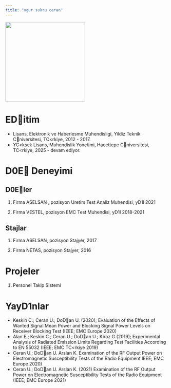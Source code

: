 ```yaml
---
title: "ugur sukru ceran"
---
```


![](images/be229806-37fd-4181-bc26-3e1c4e0b4f1a.jfif){fig-align="center" width="248"}

# EDitim

-   Lisans, Elektronik ve Haberlesme Muhendisligi, Yildiz Teknik Cniversitesi, TC\<rkiye, 2012 - 2017.
-   YC\<ksek Lisans, Muhendislik Yonetimi, Hacettepe Cniversitesi, TC\<rkiye, 2025 - devam ediyor.

# D0E Deneyimi

## D0Eler

1.  Firma ASELSAN , pozisyon Uretim Test Analiz Muhendisi, yD1l 2021

2.  Firma VESTEL, pozisyon EMC Test Muhendisi, yD1l 2018-2021

## Stajlar

1.  Firma ASELSAN, pozisyon Stajyer, 2017

2.  Firma NETAS, pozisyon Stajyer, 2016

# Projeler

1.  Personel Takip Sistemi

# YayD1nlar

-   Keskin C.; Ceran U.; DoDan U. (2020); Evaluation of the Effects of Wanted Signal Mean Power and Blocking Signal Power Levels on Receiver Blocking Test (IEEE; EMC Europe 2020)
-   Alan E.; Keskin C.; Ceran U.; DoDan U.; Kiraz G.(2019); Experimental Analysis of Radiated Emission Limits Regarding Test Facilities According to EN 55032 (IEEE; EMC TC\<rkiye 2019)
-   Ceran U.; DoDan U. Arslan K. Examination of the RF Output Power on Electromagnetic Susceptibility Tests of the Radio Equipment IEEE; EMC Europe 2020)
-   Ceran U.; DoDan U. Arslan K. (2021) Examination of the RF Output Power on Electromagnetic Susceptibility Tests of the Radio Equipment (IEEE; EMC Europe 2021)
